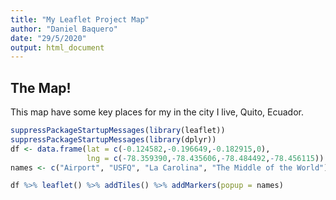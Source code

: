 ---
title: "My Leaflet Project Map"
author: "Daniel Baquero"
date: "29/5/2020"
output: html_document
---

## The Map!  
  This map have some key places for my in the city I live, Quito, Ecuador.  
  
```{r map}
suppressPackageStartupMessages(library(leaflet))
suppressPackageStartupMessages(library(dplyr))
df <- data.frame(lat = c(-0.124582,-0.196649,-0.182915,0),
                 lng = c(-78.359390,-78.435606,-78.484492,-78.456115))
names <- c("Airport", "USFQ", "La Carolina", "The Middle of the World")

df %>% leaflet() %>% addTiles() %>% addMarkers(popup = names)
```